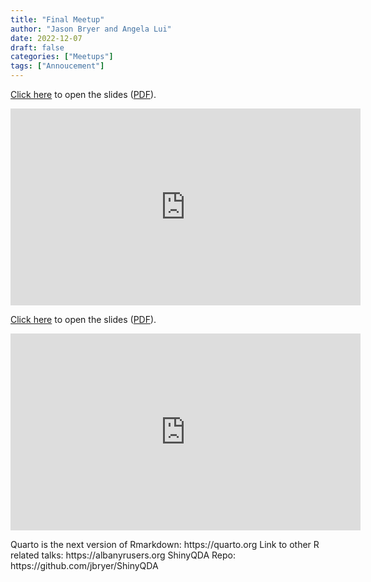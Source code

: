 ```yaml
---
title: "Final Meetup"
author: "Jason Bryer and Angela Lui"
date: 2022-12-07
draft: false
categories: ["Meetups"]
tags: ["Annoucement"]
---
```



[Click here](/slides/11-Final_Meetup.html#1) to open the slides ([PDF](/slides/11-Final_Meetup.pdf)).

<iframe width="560" height="315" src="https://www.youtube.com/embed/3LvlFyKRuZc" title="YouTube video player" frameborder="0" allow="accelerometer; autoplay; clipboard-write; encrypted-media; gyroscope; picture-in-picture" allowfullscreen></iframe>

<!--more-->

[Click here](/slides/11-Final_Meetup.html#1) to open the slides ([PDF](/slides/11-Final_Meetup.pdf)).

<iframe width="560" height="315" src="https://www.youtube.com/embed/3LvlFyKRuZc" title="YouTube video player" frameborder="0" allow="accelerometer; autoplay; clipboard-write; encrypted-media; gyroscope; picture-in-picture" allowfullscreen></iframe>

Quarto is the next version of Rmarkdown: https://quarto.org
Link to other R related talks: https://albanyrusers.org
ShinyQDA Repo: https://github.com/jbryer/ShinyQDA


